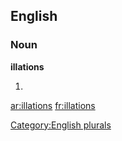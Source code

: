 ==English==

===Noun===
'''illations'''

# {{plural of|[[illation]]}}

[[Category:English plurals]]

[[ar:illations]]
[[fr:illations]]